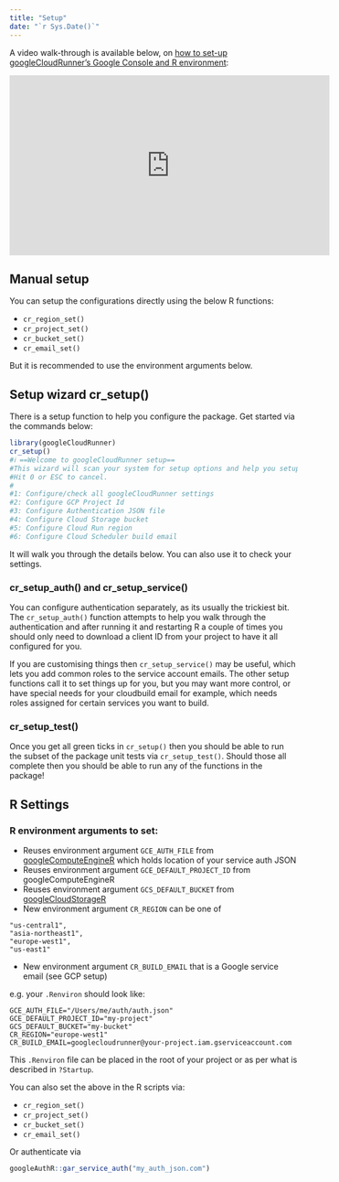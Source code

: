 ```yaml
---
title: "Setup"
date: "`r Sys.Date()`"
---
```


A video walk-through is available below, on [how to set-up googleCloudRunner's Google Console and R environment](https://www.youtube.com/watch?v=RrYrMsoIXsw):

<iframe width="560" height="315" src="https://www.youtube.com/embed/RrYrMsoIXsw?start=898" frameborder="0" allow="accelerometer; autoplay; clipboard-write; encrypted-media; gyroscope; picture-in-picture" allowfullscreen></iframe>

## Manual setup

You can setup the configurations directly using the below R functions:

* `cr_region_set()`
* `cr_project_set()`
* `cr_bucket_set()`
* `cr_email_set()`

But it is recommended to use the environment arguments below.

## Setup wizard cr_setup()

There is a setup function to help you configure the package.  Get started via the commands below:

```r
library(googleCloudRunner)
cr_setup()
#ℹ ==Welcome to googleCloudRunner setup==
#This wizard will scan your system for setup options and help you setup any that are missing.
#Hit 0 or ESC to cancel.
#
#1: Configure/check all googleCloudRunner settings
#2: Configure GCP Project Id
#3: Configure Authentication JSON file
#4: Configure Cloud Storage bucket
#5: Configure Cloud Run region
#6: Configure Cloud Scheduler build email
```

It will walk you through the details below.  You can also use it to check your settings.

### cr_setup_auth() and cr_setup_service()

You can configure authentication separately, as its usually the trickiest bit.  The `cr_setup_auth()` function attempts to help you walk through the authentication and after running it and restarting R a couple of times you should only need to download a client ID from your project to have it all configured for you.

If you are customising things then `cr_setup_service()` may be useful, which lets you add common roles to the service account emails. The other setup functions call it to set things up for you, but you may want more control, or have special needs for your cloudbuild email for example, which needs roles assigned for certain services you want to build.

### cr_setup_test()

Once you get all green ticks in `cr_setup()` then you should be able to run the subset of the package unit tests via `cr_setup_test()`.  Should those all complete then you should be able to run any of the functions in the package!

## R Settings


### R environment arguments to set:

* Reuses environment argument `GCE_AUTH_FILE` from [googleComputeEngineR](https://cloudyr.github.io/googleComputeEngineR) which holds location of your service auth JSON
* Reuses environment argument `GCE_DEFAULT_PROJECT_ID` from googleComputeEngineR
* Reuses environment argument `GCS_DEFAULT_BUCKET` from [googleCloudStorageR](http://code.markedmondson.me/googleCloudStorageR/)
* New environment argument `CR_REGION` can be one of 

```
"us-central1",
"asia-northeast1",
"europe-west1",
"us-east1"
```
* New environment argument `CR_BUILD_EMAIL` that is a Google service email (see GCP setup)

e.g. your `.Renviron` should look like:

```
GCE_AUTH_FILE="/Users/me/auth/auth.json"
GCE_DEFAULT_PROJECT_ID="my-project"
GCS_DEFAULT_BUCKET="my-bucket"
CR_REGION="europe-west1"
CR_BUILD_EMAIL=googlecloudrunner@your-project.iam.gserviceaccount.com
```

This `.Renviron` file can be placed in the root of your project or as per what is described in `?Startup`.

You can also set the above in the R scripts via:

* `cr_region_set()`
* `cr_project_set()`
* `cr_bucket_set()`
* `cr_email_set()`

Or authenticate via

```r
googleAuthR::gar_service_auth("my_auth_json.com")
```
